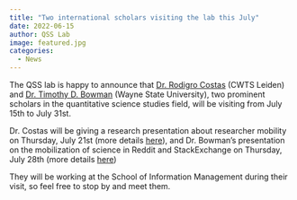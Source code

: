 ---
title: "Two international scholars visiting the lab this July" 
date: 2022-06-15
author: QSS Lab
image: featured.jpg
categories: 
  - News
---

The QSS lab is happy to announce that [Dr. Rodigro Costas](https://www.qsslab.ca/author/rodrigo-costas/) (CWTS Leiden) and [Dr. Timothy D. Bowman](https://www.qsslab.ca/author/timothy-d.-bowman/) (Wayne State University), two prominent scholars in the quantitative science studies field, will be visiting from July 15th to July 31st.

Dr. Costas will be giving a research presentation about researcher mobility on Thursday, July 21st (more details [here](https://www.qsslab.ca/event/2022-07-21-costas/)), and Dr. Bowman's presentation on the mobilization of science in Reddit and StackExchange on Thursday, July 28th (more details [here](https://www.qsslab.ca/event/2022-07-28-bowman/))

They will be working at the School of Information Management during their visit, so feel free to stop by and meet them.
